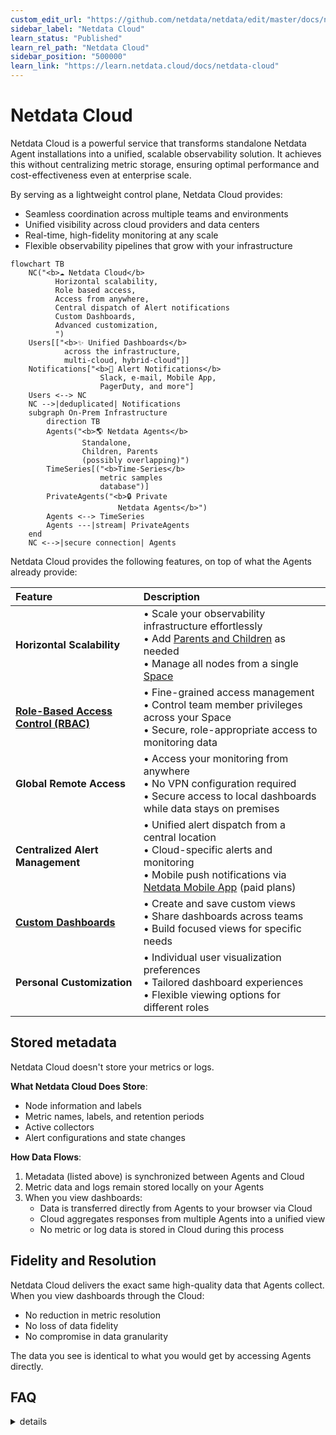 ```yaml
---
custom_edit_url: "https://github.com/netdata/netdata/edit/master/docs/netdata-cloud/README.md"
sidebar_label: "Netdata Cloud"
learn_status: "Published"
learn_rel_path: "Netdata Cloud"
sidebar_position: "500000"
learn_link: "https://learn.netdata.cloud/docs/netdata-cloud"
---
```


# Netdata Cloud

Netdata Cloud is a powerful service that transforms standalone Netdata Agent installations into a unified, scalable observability solution. It achieves this without centralizing metric storage, ensuring optimal performance and cost-effectiveness even at enterprise scale.

By serving as a lightweight control plane, Netdata Cloud provides:

- Seamless coordination across multiple teams and environments
- Unified visibility across cloud providers and data centers
- Real-time, high-fidelity monitoring at any scale
- Flexible observability pipelines that grow with your infrastructure

```mermaid
flowchart TB
    NC("<b>☁️ Netdata Cloud</b>
          Horizontal scalability,
          Role based access,
          Access from anywhere,
          Central dispatch of Alert notifications
          Custom Dashboards,
          Advanced customization,
          ")
    Users[["<b>✨ Unified Dashboards</b>
            across the infrastructure,
            multi-cloud, hybrid-cloud"]]
    Notifications["<b>🔔 Alert Notifications</b>
                    Slack, e-mail, Mobile App,
                    PagerDuty, and more"]
    Users <--> NC
    NC -->|deduplicated| Notifications
    subgraph On-Prem Infrastructure
        direction TB
        Agents("<b>🌎 Netdata Agents</b>
                Standalone,
                Children, Parents
                (possibly overlapping)")
        TimeSeries[("<b>Time-Series</b>
                    metric samples
                    database")]
        PrivateAgents("<b>🔒 Private
                        Netdata Agents</b>")
        Agents <--> TimeSeries
        Agents ---|stream| PrivateAgents
    end
    NC <-->|secure connection| Agents
```

Netdata Cloud provides the following features, on top of what the Agents already provide:

| Feature                                                                                                                 | Description                                                                                                                                                                                                                                                                      |
|:------------------------------------------------------------------------------------------------------------------------|:---------------------------------------------------------------------------------------------------------------------------------------------------------------------------------------------------------------------------------------------------------------------------------|
| **Horizontal Scalability**                                                                                              | • Scale your observability infrastructure effortlessly<br/>• Add [Parents and Children](/docs/observability-centralization-points) as needed<br/>• Manage all nodes from a single [Space](/docs/netdata-cloud/spaces-and-rooms#spaces) |
| [**Role-Based Access Control (RBAC)**](/docs/netdata-cloud/authentication-&-authorization/role-based-access-model) | • Fine-grained access management<br/>• Control team member privileges across your Space<br/>• Secure, role-appropriate access to monitoring data                                                                                                                                 |
| **Global Remote Access**                                                                                                | • Access your monitoring from anywhere<br/>• No VPN configuration required<br/>• Secure access to local dashboards while data stays on premises                                                                                                                                  |
| **Centralized Alert Management**                                                                                        | • Unified alert dispatch from a central location<br/>• Cloud-specific alerts and monitoring<br/>• Mobile push notifications via [Netdata Mobile App](/docs/alerts-&-notifications/notifications/centralized-cloud-notifications/netdata-mobile-app) (paid plans)                                          |
| [**Custom Dashboards**](/docs/dashboards-and-charts/dashboards-tab)                                                  | • Create and save custom views<br/>• Share dashboards across teams<br/>• Build focused views for specific needs                                                                                                                                                                  |
| **Personal Customization**                                                                                              | • Individual user visualization preferences<br/>• Tailored dashboard experiences<br/>• Flexible viewing options for different roles                                                                                                                                              |

## Stored metadata

Netdata Cloud doesn't store your metrics or logs.

**What Netdata Cloud Does Store**:

- Node information and labels
- Metric names, labels, and retention periods
- Active collectors
- Alert configurations and state changes

**How Data Flows**:

1. Metadata (listed above) is synchronized between Agents and Cloud
2. Metric data and logs remain stored locally on your Agents
3. When you view dashboards:
    - Data is transferred directly from Agents to your browser via Cloud
    - Cloud aggregates responses from multiple Agents into a unified view
    - No metric or log data is stored in Cloud during this process

## Fidelity and Resolution

Netdata Cloud delivers the exact same high-quality data that Agents collect. When you view dashboards through the Cloud:

- No reduction in metric resolution
- No loss of data fidelity
- No compromise in data granularity

The data you see is identical to what you would get by accessing Agents directly.

## FAQ

<details>
<summary>details</summary>

### Does the Cloud require Observability Centralization Points?

No. Any or all Agents can be connected directly to the Cloud.

We recommend creating [Observability Centralization Points](/docs/observability-centralization-points), as required for operational efficiency (ephemeral nodes, teams or services isolation, central control of alerts, production systems performance), security policies (internet isolation), or cost optimization (use existing capacities before allocating new ones).

### When I have Parents, do I need to connect the Children to the Cloud too?

No, it is not necessary, but it provides high availability.

When Parents are connected to the Cloud, all their Children are available via them.

When multiple Parents store data from the same Children (in clusters or multi-level hierarchies), the Cloud queries each unique node once through a single available Parent.

The Cloud prefers:

- The most distant (from the Child) Parent that is available when doing metrics visualization queries (since usually these Parents have been added for this purpose).

- The closest (to the Child) Parent available for [Top Monitoring](/docs/top-monitoring-netdata-functions). The streaming protocol of Parents and Children is able to forward such requests to the leaf child, via the Parents, to respond with live and accurate data.

Children may be connected to the Cloud for high-availability, in cases where their Parents become unreachable.

</details>
